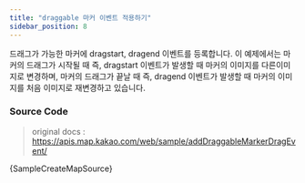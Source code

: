 ```yaml
---
title: "draggable 마커 이벤트 적용하기"
sidebar_position: 8
---
```


드래그가 가능한 마커에 dragstart, dragend 이벤트를 등록합니다. 이 예제에서는 마커의 드래그가 시작될 때 즉, dragstart 이벤트가 발생할 때 마커의 이미지를 다른이미지로 변경하며, 마커의 드래그가 끝날 때 즉, dragend 이벤트가 발생할 때 마커의 이미지를 처음 이미지로 재변경하고 있습니다.


<SampleCreateMap />

### Source Code

> original docs : https://apis.map.kakao.com/web/sample/addDraggableMarkerDragEvent/

<CodeBlock className="language-jsx">{SampleCreateMapSource}</CodeBlock>
